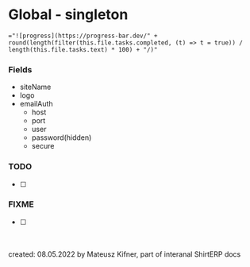 
<Meta title="ShirtERP/Models/Global" />

# Global - singleton

`="![progress](https://progress-bar.dev/" + round(length(filter(this.file.tasks.completed, (t) => t = true)) / length(this.file.tasks.text) * 100) + "/)"`

### Fields

- siteName
- logo
- emailAuth
  - host
  - port
  - user
  - password(hidden)
  - secure

### TODO

- [ ]

### FIXME

- [ ]

<br />
<br />
created: 08.05.2022 by Mateusz Kifner, part of interanal ShirtERP docs
